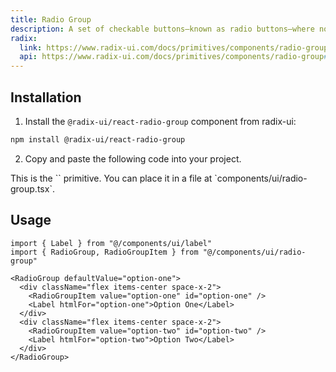 ```yaml
---
title: Radio Group
description: A set of checkable buttons—known as radio buttons—where no more than one of the buttons can be checked at a time.
radix:
  link: https://www.radix-ui.com/docs/primitives/components/radio-group
  api: https://www.radix-ui.com/docs/primitives/components/radio-group#api-reference
---
```


<ComponentExample src="/components/examples/radio-group/demo.tsx">
  <RadioGroupDemo />
</ComponentExample>

## Installation

1. Install the `@radix-ui/react-radio-group` component from radix-ui:

```bash
npm install @radix-ui/react-radio-group
```

2. Copy and paste the following code into your project.

<ComponentSource src="/components/ui/radio-group.tsx" />

<Callout>
  This is the `<RadioGroup />` primitive. You can place it in a file at
  `components/ui/radio-group.tsx`.
</Callout>

## Usage

```tsx
import { Label } from "@/components/ui/label"
import { RadioGroup, RadioGroupItem } from "@/components/ui/radio-group"
```

```tsx
<RadioGroup defaultValue="option-one">
  <div className="flex items-center space-x-2">
    <RadioGroupItem value="option-one" id="option-one" />
    <Label htmlFor="option-one">Option One</Label>
  </div>
  <div className="flex items-center space-x-2">
    <RadioGroupItem value="option-two" id="option-two" />
    <Label htmlFor="option-two">Option Two</Label>
  </div>
</RadioGroup>
```
